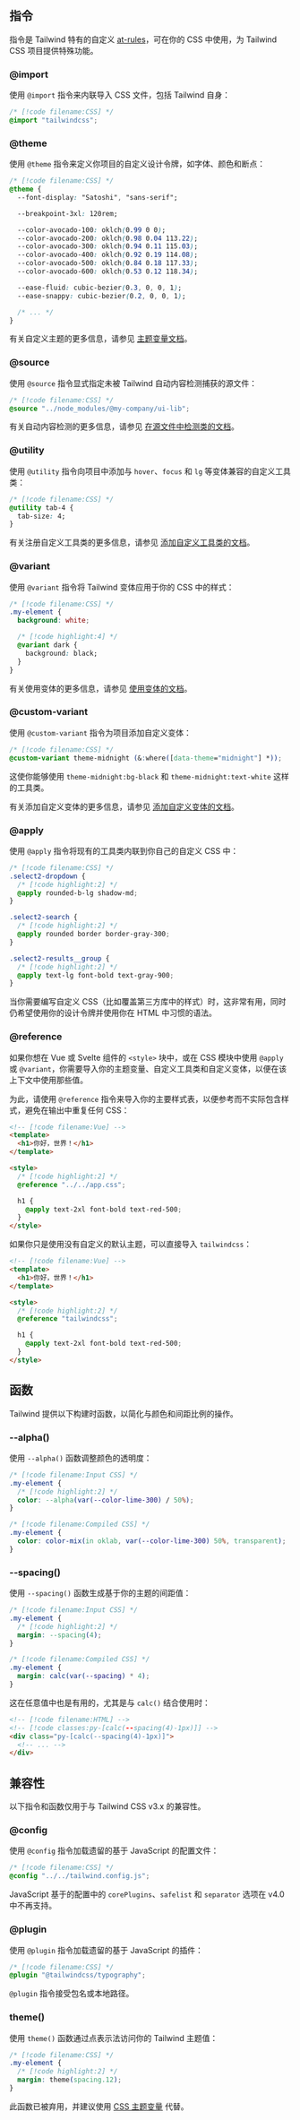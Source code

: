 

## 指令

指令是 Tailwind 特有的自定义 [at-rules](https://developer.mozilla.org/zh-CN/docs/Web/CSS/At-rule)，可在你的 CSS 中使用，为 Tailwind CSS 项目提供特殊功能。

<h3 id="import-directive">@import</h3>

使用 `@import` 指令来内联导入 CSS 文件，包括 Tailwind 自身：

```css
/* [!code filename:CSS] */
@import "tailwindcss";
```

<h3 id="theme-directive">@theme</h3>

使用 `@theme` 指令来定义你项目的自定义设计令牌，如字体、颜色和断点：

```css
/* [!code filename:CSS] */
@theme {
  --font-display: "Satoshi", "sans-serif";

  --breakpoint-3xl: 120rem;

  --color-avocado-100: oklch(0.99 0 0);
  --color-avocado-200: oklch(0.98 0.04 113.22);
  --color-avocado-300: oklch(0.94 0.11 115.03);
  --color-avocado-400: oklch(0.92 0.19 114.08);
  --color-avocado-500: oklch(0.84 0.18 117.33);
  --color-avocado-600: oklch(0.53 0.12 118.34);

  --ease-fluid: cubic-bezier(0.3, 0, 0, 1);
  --ease-snappy: cubic-bezier(0.2, 0, 0, 1);

  /* ... */
}
```

有关自定义主题的更多信息，请参见 [主题变量文档](/docs/theme)。

<h3 id="source-directive">@source</h3>

使用 `@source` 指令显式指定未被 Tailwind 自动内容检测捕获的源文件：

```css
/* [!code filename:CSS] */
@source "../node_modules/@my-company/ui-lib";
```

有关自动内容检测的更多信息，请参见 [在源文件中检测类的文档](/docs/detecting-classes-in-source-files)。

<h3 id="utility-directive">@utility</h3>

使用 `@utility` 指令向项目中添加与 `hover`、`focus` 和 `lg` 等变体兼容的自定义工具类：

```css
/* [!code filename:CSS] */
@utility tab-4 {
  tab-size: 4;
}
```

有关注册自定义工具类的更多信息，请参见 [添加自定义工具类的文档](/docs/adding-custom-styles#adding-custom-utilities)。

<h3 id="variant-directive">@variant</h3>

使用 `@variant` 指令将 Tailwind 变体应用于你的 CSS 中的样式：

```css
/* [!code filename:CSS] */
.my-element {
  background: white;

  /* [!code highlight:4] */
  @variant dark {
    background: black;
  }
}
```

有关使用变体的更多信息，请参见 [使用变体的文档](/docs/adding-custom-styles#using-variants)。

<h3 id="custom-variant-directive">@custom-variant</h3>

使用 `@custom-variant` 指令为项目添加自定义变体：

```css
/* [!code filename:CSS] */
@custom-variant theme-midnight (&:where([data-theme="midnight"] *));
```

这使你能够使用 `theme-midnight:bg-black` 和 `theme-midnight:text-white` 这样的工具类。

有关添加自定义变体的更多信息，请参见 [添加自定义变体的文档](/docs/adding-custom-styles#adding-custom-variants)。

<h3 id="apply-directive">@apply</h3>

使用 `@apply` 指令将现有的工具类内联到你自己的自定义 CSS 中：

```css
/* [!code filename:CSS] */
.select2-dropdown {
  /* [!code highlight:2] */
  @apply rounded-b-lg shadow-md;
}

.select2-search {
  /* [!code highlight:2] */
  @apply rounded border border-gray-300;
}

.select2-results__group {
  /* [!code highlight:2] */
  @apply text-lg font-bold text-gray-900;
}
```

当你需要编写自定义 CSS（比如覆盖第三方库中的样式）时，这非常有用，同时仍希望使用你的设计令牌并使用你在 HTML 中习惯的语法。

<h3 id="reference-directive">@reference</h3>

如果你想在 Vue 或 Svelte 组件的 `<style>` 块中，或在 CSS 模块中使用 `@apply` 或 `@variant`，你需要导入你的主题变量、自定义工具类和自定义变体，以便在该上下文中使用那些值。

为此，请使用 `@reference` 指令来导入你的主要样式表，以便参考而不实际包含样式，避免在输出中重复任何 CSS：

```html
<!-- [!code filename:Vue] -->
<template>
  <h1>你好，世界！</h1>
</template>

<style>
  /* [!code highlight:2] */
  @reference "../../app.css";

  h1 {
    @apply text-2xl font-bold text-red-500;
  }
</style>
```

如果你只是使用没有自定义的默认主题，可以直接导入 `tailwindcss`：

```html
<!-- [!code filename:Vue] -->
<template>
  <h1>你好，世界！</h1>
</template>

<style>
  /* [!code highlight:2] */
  @reference "tailwindcss";

  h1 {
    @apply text-2xl font-bold text-red-500;
  }
</style>
```

## 函数

Tailwind 提供以下构建时函数，以简化与颜色和间距比例的操作。

<h3 id="alpha-function">--alpha()</h3>

使用 `--alpha()` 函数调整颜色的透明度：

<CodeExampleStack>

```css
/* [!code filename:Input CSS] */
.my-element {
  /* [!code highlight:2] */
  color: --alpha(var(--color-lime-300) / 50%);
}
```

```css
/* [!code filename:Compiled CSS] */
.my-element {
  color: color-mix(in oklab, var(--color-lime-300) 50%, transparent);
}
```

</CodeExampleStack>

<h3 id="spacing-function">--spacing()</h3>

使用 `--spacing()` 函数生成基于你的主题的间距值：

<CodeExampleStack>

```css
/* [!code filename:Input CSS] */
.my-element {
  /* [!code highlight:2] */
  margin: --spacing(4);
}
```

```css
/* [!code filename:Compiled CSS] */
.my-element {
  margin: calc(var(--spacing) * 4);
}
```

</CodeExampleStack>

这在任意值中也是有用的，尤其是与 `calc()` 结合使用时：

```html
<!-- [!code filename:HTML] -->
<!-- [!code classes:py-[calc(--spacing(4)-1px)]] -->
<div class="py-[calc(--spacing(4)-1px)]">
  <!-- ... -->
</div>
```

## 兼容性

以下指令和函数仅用于与 Tailwind CSS v3.x 的兼容性。

<h3 id="config-directive">@config</h3>

使用 `@config` 指令加载遗留的基于 JavaScript 的配置文件：

```css
/* [!code filename:CSS] */
@config "../../tailwind.config.js";
```

JavaScript 基于的配置中的 `corePlugins`、`safelist` 和 `separator` 选项在 v4.0 中不再支持。

<h3 id="plugin-directive">@plugin</h3>

使用 `@plugin` 指令加载遗留的基于 JavaScript 的插件：

```css
/* [!code filename:CSS] */
@plugin "@tailwindcss/typography";
```

`@plugin` 指令接受包名或本地路径。

<h3 id="theme-function">theme()</h3>

使用 `theme()` 函数通过点表示法访问你的 Tailwind 主题值：

```css
/* [!code filename:CSS] */
.my-element {
  /* [!code highlight:2] */
  margin: theme(spacing.12);
}
```

此函数已被弃用，并建议使用 [CSS 主题变量](/docs/theme#using-your-theme-variables) 代替。